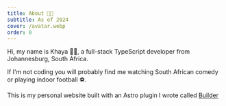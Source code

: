 ```yaml
---
title: About 🤘🏽
subtitle: As of 2024
cover: /avatar.webp
order: 0
---
```


Hi, my name is Khaya 👋🏽, a full-stack TypeScript developer from Johannesburg, South Africa.

If I'm not coding you will probably find me watching South African comedy or playing indoor football ⚽️.

This is my personal website built with an Astro plugin I wrote called [Builder](https://builder-www-bice.vercel.app/)
